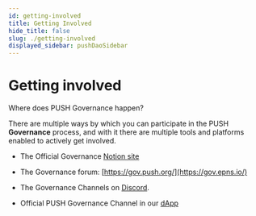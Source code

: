 ```yaml
---
id: getting-involved
title: Getting Involved
hide_title: false
slug: ./getting-involved
displayed_sidebar: pushDaoSidebar
---
```


# Getting involved

Where does PUSH Governance happen?

There are multiple ways by which you can participate in the PUSH **Governance** process, and with it there are multiple tools and platforms enabled to actively get involved.

- The Official Governance [Notion site](https://pushprotocol.notion.site/Welcome-to-Push-DAO-b1c1e1281ce64400adaaae59f98e4d4c)

- The Governance forum: [https://gov.push.org/](https://gov.epns.io/)​

- The Governance Channels on [Discord](https://discord.gg/pushprotocol).

- Official PUSH Governance Channel in our [dApp](app.push.org/channels?channel=0xfE4A6Fbd27B496855245A1e8047F693f0aDfDb08)
